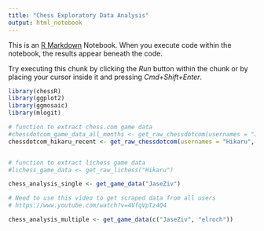 ```yaml
---
title: "Chess Exploratory Data Analysis"
output: html_notebook
---
```


This is an [R Markdown](http://rmarkdown.rstudio.com) Notebook. When you execute code within the notebook, the results appear beneath the code. 

Try executing this chunk by clicking the *Run* button within the chunk or by placing your cursor inside it and pressing *Cmd+Shift+Enter*. 

```r

library(chessR)
library(ggplot2)
library(ggmosaic)
library(mlogit)

```


```r

# function to extract chess.com game data
#chessdotcom_game_data_all_months <- get_raw_chessdotcom(usernames = "JaseZiv")
chessdotcom_hikaru_recent <- get_raw_chessdotcom(usernames = "Hikaru", year_month = c(202104:202105))


# function to extract lichess game data
#lichess_game_data <- get_raw_lichess("Hikaru")
```

```r

chess_analysis_single <- get_game_data("JaseZiv")

```
```r

# Need to use this video to get scraped data from all users
# https://www.youtube.com/watch?v=4VfqVpTz4Q4

chess_analysis_multiple <- get_game_data(c("JaseZiv", "elroch"))

```

